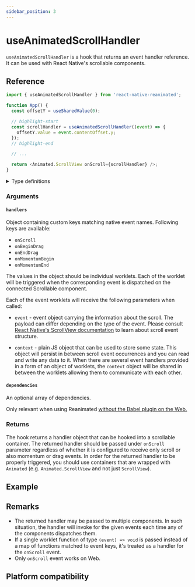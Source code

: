 ```yaml
---
sidebar_position: 3
---
```



# useAnimatedScrollHandler

`useAnimatedScrollHandler` is a hook that returns an event handler reference. It can be used with React Native's scrollable components.

## Reference

```js
import { useAnimatedScrollHandler } from 'react-native-reanimated';

function App() {
  const offsetY = useSharedValue(0);

  // highlight-start
  const scrollHandler = useAnimatedScrollHandler((event) => {
    offsetY.value = event.contentOffset.y;
  });
  // highlight-end

  // ...

  return <Animated.ScrollView onScroll={scrollHandler} />;
}
```

<details>
<summary>Type definitions</summary>

```typescript
function useAnimatedScrollHandler<Context extends Record<string, unknown>>(
  handlers: ScrollHandler<Context> | ScrollHandlers<Context>,
  dependencies?: DependencyList
): ScrollHandlerProcessed<Context>;

type ScrollHandler<
  Context extends Record<string, unknown> = Record<string, unknown>
> = (event: ReanimatedScrollEvent, context: Context) => void;

interface ScrollHandlers<Context extends Record<string, unknown>> {
  onScroll?: ScrollHandler<Context>;
  onBeginDrag?: ScrollHandler<Context>;
  onEndDrag?: ScrollHandler<Context>;
  onMomentumBegin?: ScrollHandler<Context>;
  onMomentumEnd?: ScrollHandler<Context>;
}

type DependencyList = Array<unknown> | undefined;
```

</details>

### Arguments

#### `handlers`

Object containing custom keys matching native event names. Following keys are available:

- `onScroll`
- `onBeginDrag`
- `onEndDrag`
- `onMomentumBegin`
- `onMomentumEnd`

The values in the object should be individual worklets.
Each of the worklet will be triggered when the corresponding event is dispatched on the connected Scrollable component.

Each of the event worklets will receive the following parameters when called:

- `event` - event object carrying the information about the scroll.
  The payload can differ depending on the type of the event.
  Please consult [React Native's ScrollView documentation](https://reactnative.dev/docs/scrollview) to learn about scroll event structure.

- `context` - plain JS object that can be used to store some state.
  This object will persist in between scroll event occurrences and you can read and write any data to it.
  When there are several event handlers provided in a form of an object of worklets, the `context` object will be shared in between the worklets allowing them to communicate with each other.

#### `dependencies` <Optional />

An optional array of dependencies.

Only relevant when using Reanimated [without the Babel plugin on the Web.](/docs/guides/web-support/#web-without-the-babel-plugin)

### Returns

The hook returns a handler object that can be hooked into a scrollable container. The returned handler should be passed under `onScroll` parameter regardless of whether it is configured to receive only scroll or also momentum or drag events. In order for the returned handler to be properly triggered, you should use containers that are wrapped with `Animated` (e.g. `Animated.ScrollView` and not just `ScrollView`).

## Example


<InteractiveExample
  src={AnimatedScrollHandlerSrc}
  component={AnimatedScrollHandler}
/>

## Remarks

- The returned handler may be passed to multiple components. In such situation, the handler will invoke for the given events each time any of the components dispatches them.
- If a single worklet function of type `(event) => void` is passed instead of a map of functions matched to event keys, it's treated as a handler for the `onScroll` event.
- Only `onScroll` event works on Web.

## Platform compatibility

<PlatformCompatibility android ios web />
